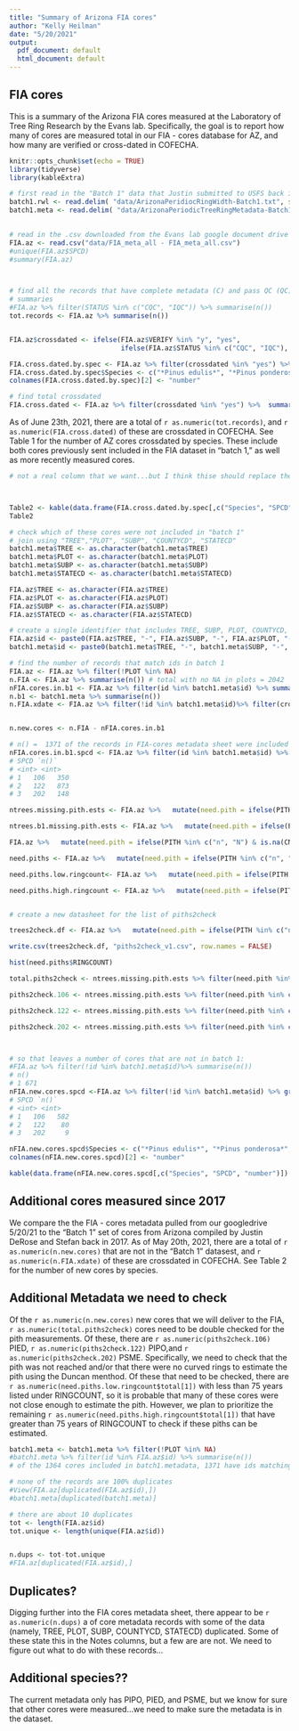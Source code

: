 ```yaml
---
title: "Summary of Arizona FIA cores"
author: "Kelly Heilman"
date: "5/20/2021"
output:
  pdf_document: default
  html_document: default
---
```

## FIA cores
This is a summary of the Arizona FIA cores measured at the Laboratory of Tree Ring Research by the Evans lab. Specifically, the goal is to report how many of cores are measured total in our FIA - cores database for AZ, and how many are verified or cross-dated in COFECHA. 

```r
knitr::opts_chunk$set(echo = TRUE)
library(tidyverse)
library(kableExtra)
```

```r
# first read in the "Batch 1" data that Justin submitted to USFS back in 2017
batch1.rwl <- read.delim( "data/ArizonaPeridiocRingWidth-Batch1.txt", sep = ",")
batch1.meta <- read.delim( "data/ArizonaPeriodicTreeRingMetadata-Batch1.txt", sep= "," )                      
 

# read in the .csv downloaded from the Evans lab google document drive as of 5/20/21
FIA.az <- read.csv("data/FIA_meta_all - FIA_meta_all.csv")
#unique(FIA.az$SPCD)
#summary(FIA.az)



# find all the records that have complete metadata (C) and pass QC (QC)
# summaries 
#FIA.az %>% filter(STATUS %in% c("CQC", "IQC")) %>% summarise(n())
tot.records <- FIA.az %>% summarise(n())


FIA.az$crossdated <- ifelse(FIA.az$VERIFY %in% "y", "yes", 
                            ifelse(FIA.az$STATUS %in% c("CQC", "IQC"), "yes", "no"))

FIA.cross.dated.by.spec <- FIA.az %>% filter(crossdated %in% "yes") %>% group_by(SPCD)%>% summarise(n())
FIA.cross.dated.by.spec$Species <- c("*Pinus edulis*", "*Pinus ponderosa*", "*Pseudotsuga menziesii*")
colnames(FIA.cross.dated.by.spec)[2] <- "number"

# find total crossdated
FIA.cross.dated <- FIA.az %>% filter(crossdated %in% "yes") %>%  summarise(n())

```

As of June 23th, 2021, there are a total of `r as.numeric(tot.records)`, and `r as.numeric(FIA.cross.dated)` of these are crossdated in COFECHA. See Table 1 for the number of AZ cores crossdated by species. These include both cores previously sent included in the FIA dataset in "batch 1," as well as more recently measured cores. 



```r
# not a real column that we want...but I think thise should replace the Verify column



Table2 <- kable(data.frame(FIA.cross.dated.by.spec[,c("Species", "SPCD", "number")]) , "latex", align = c("l", "c", "c"), booktabs = TRUE,caption = "Number of AZ FIA cores crossdated by species", digits = 3, linesep = "") %>% kable_styling(position = "center")#%>% column_spec(1:2, width = "2cm")
Table2
```



```r
# check which of these cores were not included in "batch 1"
# join using "TREE","PLOT", "SUBP", "COUNTYCD", "STATECD"
batch1.meta$TREE <- as.character(batch1.meta$TREE)
batch1.meta$PLOT <- as.character(batch1.meta$PLOT)
batch1.meta$SUBP <- as.character(batch1.meta$SUBP)
batch1.meta$STATECD <- as.character(batch1.meta$STATECD)

FIA.az$TREE <- as.character(FIA.az$TREE)
FIA.az$PLOT <- as.character(FIA.az$PLOT)
FIA.az$SUBP <- as.character(FIA.az$SUBP)
FIA.az$STATECD <- as.character(FIA.az$STATECD)

# create a single identifier that includes TREE, SUBP, PLOT, COUNTYCD, STATECD:
FIA.az$id <- paste0(FIA.az$TREE, "-", FIA.az$SUBP, "-", FIA.az$PLOT, "-", FIA.az$COUNTYCD, "-", FIA.az$STATECD, "-", FIA.az$SPCD )
batch1.meta$id <- paste0(batch1.meta$TREE, "-", batch1.meta$SUBP, "-", batch1.meta$PLOT, "-", batch1.meta$COUNTYCD, "-", batch1.meta$STATECD, "-", batch1.meta$SPCD )

# find the number of records that match ids in batch 1
FIA.az <- FIA.az %>% filter(!PLOT %in% NA)
n.FIA <- FIA.az %>% summarise(n()) # total with no NA in plots = 2042
nFIA.cores.in.b1 <- FIA.az %>% filter(id %in% batch1.meta$id) %>% summarise(n())
n.b1 <- batch1.meta %>% summarise(n())
n.FIA.xdate <- FIA.az %>% filter(!id %in% batch1.meta$id)%>% filter(crossdated %in% "yes") %>% summarise(n()) # total with no NA in plots = 2042


n.new.cores <- n.FIA - nFIA.cores.in.b1 

# n() =  1371 of the records in FIA-cores metadata sheet were included in batch 1
nFIA.cores.in.b1.spcd <- FIA.az %>% filter(id %in% batch1.meta$id) %>% group_by(SPCD) %>% summarise(n())
# SPCD `n()`
# <int> <int>
# 1   106   350
# 2   122   873
# 3   202   148

ntrees.missing.pith.ests <- FIA.az %>%   mutate(need.pith = ifelse(PITH %in% c("n", "N") & is.na(CNT_LGTH), "yes", ifelse( PITH %in% c("") & is.na(CNT_LGTH), "maybe", "no"))) %>% filter(!id %in% batch1.meta$id)  %>% group_by(SPCD, need.pith) %>% summarise(ntrees=n())%>%ungroup() 

ntrees.b1.missing.pith.ests <- FIA.az %>%   mutate(need.pith = ifelse(PITH %in% c("n", "N") & is.na(CNT_LGTH), "yes", ifelse( PITH %in% c("") & is.na(CNT_LGTH), "maybe", "no"))) %>% filter(id %in% batch1.meta$id)  %>% group_by(SPCD, need.pith) %>% summarise(ntrees=n())%>%ungroup() %>% filter(need.pith %in% c("yes", "maybe")) %>% ungroup()%>% summarise(total = sum(ntrees))

FIA.az %>%   mutate(need.pith = ifelse(PITH %in% c("n", "N") & is.na(CNT_LGTH), "yes", ifelse( PITH %in% c("") & is.na(CNT_LGTH), "maybe", "no"))) %>% filter(id %in% batch1.meta$id & need.pith %in% c("yes", "maybe"))  %>% group_by(SPCD, need.pith) %>% filter(RINGCOUNT < 100) %>% summarise(n())

need.piths <- FIA.az %>%   mutate(need.pith = ifelse(PITH %in% c("n", "N") & is.na(CNT_LGTH), "yes", ifelse( PITH %in% c("") & is.na(CNT_LGTH), "maybe", "no"))) %>% filter(id %in% batch1.meta$id)  %>% group_by(SPCD, need.pith)

need.piths.low.ringcount<- FIA.az %>%   mutate(need.pith = ifelse(PITH %in% c("n", "N") & is.na(CNT_LGTH), "yes", ifelse( PITH %in% c("") & is.na(CNT_LGTH), "maybe", "no"))) %>% filter(id %in% batch1.meta$id & need.pith %in% c("yes", "maybe"))%>% filter(RINGCOUNT < 75)  %>% group_by(SPCD, need.pith)  %>% summarise(n())  %>% ungroup() %>% mutate(total = sum(`n()`))

need.piths.high.ringcount <- FIA.az %>%   mutate(need.pith = ifelse(PITH %in% c("n", "N") & is.na(CNT_LGTH), "yes", ifelse( PITH %in% c("") & is.na(CNT_LGTH), "maybe", "no"))) %>% filter(id %in% batch1.meta$id & need.pith %in% c("yes", "maybe"))%>% filter(RINGCOUNT >= 75)  %>% group_by(SPCD, need.pith)  %>% summarise(n()) %>% ungroup() %>% mutate(total = sum(`n()`))


# create a new datasheet for the list of piths2check

trees2check.df <- FIA.az %>%   mutate(need.pith = ifelse(PITH %in% c("n", "N") & is.na(CNT_LGTH), "yes", ifelse( PITH %in% c("") & is.na(CNT_LGTH), "maybe", "no"))) %>% filter(id %in% batch1.meta$id & need.pith %in% c("yes", "maybe"))

write.csv(trees2check.df, "piths2check_v1.csv", row.names = FALSE)

hist(need.piths$RINGCOUNT)

total.piths2check <- ntrees.missing.pith.ests %>% filter(need.pith %in% c("yes", "maybe")) %>% ungroup()%>% summarise(total = sum(ntrees))

piths2check.106 <- ntrees.missing.pith.ests %>% filter(need.pith %in% c("yes", "maybe")) %>% filter(SPCD ==106) %>% ungroup()%>% summarise(total = sum(ntrees))

piths2check.122 <- ntrees.missing.pith.ests %>% filter(need.pith %in% c("yes", "maybe")) %>% filter(SPCD ==122) %>% ungroup()%>% summarise(total = sum(ntrees))

piths2check.202 <- ntrees.missing.pith.ests %>% filter(need.pith %in% c("yes", "maybe")) %>% filter(SPCD == 202) %>% ungroup()%>% summarise(total = sum(ntrees))



# so that leaves a number of cores that are not in batch 1:
#FIA.az %>% filter(!id %in% batch1.meta$id)%>% summarise(n())
# n()
# 1 671
nFIA.new.cores.spcd <-FIA.az %>% filter(!id %in% batch1.meta$id) %>% group_by(SPCD) %>% summarise(n())
# SPCD `n()`
# <int> <int>
# 1   106   582
# 2   122    80
# 3   202     9

nFIA.new.cores.spcd$Species <- c("*Pinus edulis*", "*Pinus ponderosa*", "*Pseudotsuga menziesii*")
colnames(nFIA.new.cores.spcd)[2] <- "number"

kable(data.frame(nFIA.new.cores.spcd[,c("Species", "SPCD", "number")]) , "latex", align = c("l", "c", "c"), booktabs = TRUE,caption = "Number of new AZ FIA cores by species", digits = 3, linesep = "") %>% kable_styling(position = "center")#%>% column_spec(1:2, width = "2cm")
```
## Additional cores measured since 2017
We compare the the FIA - cores metadata pulled from our googledrive 5/20/21 to the "Batch 1" set of cores from Arizona compiled by Justin DeRose and Stefan back in 2017. As of May 20th, 2021, there are a total of `r as.numeric(n.new.cores)` that are not in the "Batch 1" datasest, and `r as.numeric(n.FIA.xdate)` of these are crossdated in COFECHA. See Table 2 for the number of new cores by species. 

## Additional Metadata we need to check
Of the `r as.numeric(n.new.cores)` new cores that we will deliver to the FIA, `r as.numeric(total.piths2check)` cores need to be double checked for the pith measurements. Of these, there are `r as.numeric(piths2check.106)` PIED, `r as.numeric(piths2check.122)` PIPO,and `r as.numeric(piths2check.202)` PSME. Specifically, we need to check that the pith was not reached and/or that there were no curved rings to estimate the pith using the Duncan menthod. Of these that need to be checked, there are `r as.numeric(need.piths.low.ringcount$total[1])` with less than 75 years listed under RINGCOUNT, so it is probable that many of these cores were not close enough to estimate the pith. However, we plan to prioritize the remaining `r as.numeric(need.piths.high.ringcount$total[1])` that have greater than 75 years of RINGCOUNT to check if these piths can be estimated.



```r
batch1.meta <- batch1.meta %>% filter(!PLOT %in% NA)
#batch1.meta %>% filter(id %in% FIA.az$id) %>% summarise(n())
# of the 1364 cores included in batch1.metadata, 1371 have ids matching ids in FIA database...so some are duplicates?

# none of the records are 100% duplicates
#View(FIA.az[duplicated(FIA.az$id),])
#batch1.meta[duplicated(batch1.meta)]

# there are about 10 duplicates
tot <- length(FIA.az$id)
tot.unique <- length(unique(FIA.az$id))


n.dups <- tot-tot.unique
#FIA.az[duplicated(FIA.az$id),]
```
## Duplicates?
Digging further into the FIA cores metadata sheet, there appear to be `r as.numeric(n.dups)` a  of core metadata records with some of the data (namely, TREE, PLOT, SUBP, COUNTYCD, STATECD) duplicated. Some of these state this in the Notes columns, but a few are are not. We need to figure out what to do with these records...

## Additional species??
The current metadata only has PIPO, PIED, and PSME, but we know for sure that other cores were measured...we need to make sure the metadata is in the dataset. 
